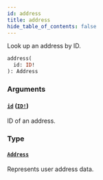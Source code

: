 ```yaml
---
id: address
title: address
hide_table_of_contents: false
---
```


Look up an address by ID.

```graphql
address(
  id: ID!
): Address
```

### Arguments

#### [`id`](#) ([`ID!`](../../../developer/api-reference/scalars/id))

ID of an address.

### Type

#### [`Address`](../../../developer/api-reference/objects/address)

Represents user address data.
